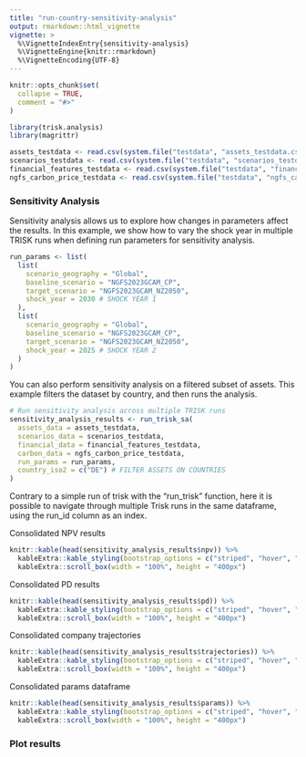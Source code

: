 ```yaml
---
title: "run-country-sensitivity-analysis"
output: rmarkdown::html_vignette
vignette: >
  %\VignetteIndexEntry{sensitivity-analysis}
  %\VignetteEngine{knitr::rmarkdown}
  %\VignetteEncoding{UTF-8}
---
```


```r
knitr::opts_chunk$set(
  collapse = TRUE,
  comment = "#>"
)
```

```r
library(trisk.analysis)
library(magrittr)
```


```r
assets_testdata <- read.csv(system.file("testdata", "assets_testdata.csv", package = "trisk.model"))
scenarios_testdata <- read.csv(system.file("testdata", "scenarios_testdata.csv", package = "trisk.model"))
financial_features_testdata <- read.csv(system.file("testdata", "financial_features_testdata.csv", package = "trisk.model"))
ngfs_carbon_price_testdata <- read.csv(system.file("testdata", "ngfs_carbon_price_testdata.csv", package = "trisk.model"))
```

### Sensitivity Analysis

Sensitivity analysis allows us to explore how changes in parameters affect the results. In this example, we show how to vary the shock year in multiple TRISK runs when defining run parameters for sensitivity analysis. 

```r
run_params <- list(
  list(
    scenario_geography = "Global",
    baseline_scenario = "NGFS2023GCAM_CP",
    target_scenario = "NGFS2023GCAM_NZ2050",
    shock_year = 2030 # SHOCK YEAR 1
  ),
  list(
    scenario_geography = "Global",
    baseline_scenario = "NGFS2023GCAM_CP",
    target_scenario = "NGFS2023GCAM_NZ2050",
    shock_year = 2025 # SHOCK YEAR 2
  )
)
```

You can also perform sensitivity analysis on a filtered subset of assets. This example filters the dataset by country, and then runs the analysis.

```r
# Run sensitivity analysis across multiple TRISK runs
sensitivity_analysis_results <- run_trisk_sa(
  assets_data = assets_testdata,
  scenarios_data = scenarios_testdata,
  financial_data = financial_features_testdata,
  carbon_data = ngfs_carbon_price_testdata,
  run_params = run_params,
  country_iso2 = c("DE") # FILTER ASSETS ON COUNTRIES
)
```

Contrary to a simple run of trisk with the "run_trisk" function, here it is possible to navigate through multiple Trisk runs in the same dataframe, using the run_id column as an index.

Consolidated NPV results

```r
knitr::kable(head(sensitivity_analysis_results$npv)) %>%
  kableExtra::kable_styling(bootstrap_options = c("striped", "hover", "condensed")) %>%
  kableExtra::scroll_box(width = "100%", height = "400px")
```

Consolidated PD results

```r
knitr::kable(head(sensitivity_analysis_results$pd)) %>%
  kableExtra::kable_styling(bootstrap_options = c("striped", "hover", "condensed")) %>%
  kableExtra::scroll_box(width = "100%", height = "400px")
```

Consolidated company trajectories

```r
knitr::kable(head(sensitivity_analysis_results$trajectories)) %>%
  kableExtra::kable_styling(bootstrap_options = c("striped", "hover", "condensed")) %>%
  kableExtra::scroll_box(width = "100%", height = "400px")
```

Consolidated params dataframe

```r
knitr::kable(head(sensitivity_analysis_results$params)) %>%
  kableExtra::kable_styling(bootstrap_options = c("striped", "hover", "condensed")) %>%
  kableExtra::scroll_box(width = "100%", height = "400px")
```

### Plot results
